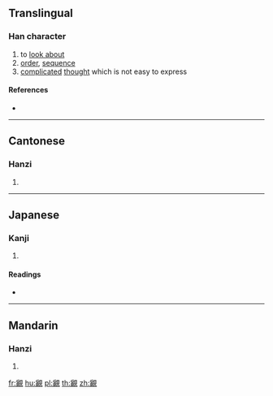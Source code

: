 {{character info/new}}
==Translingual==

===Han character===
{{Han char|rn=147|rad=見|as=12|sn=19|four=26210|canj=BBBUU}}

# to [[look about]]
# [[order]], [[sequence]]
# [[complicated]] [[thought]] which is not easy to express

====References====
* {{Han ref|kx=1137.160|dkj=34962|dj=1604.210|hdz=63674.170|uh=89B6|ud=35254|bh=F2F4|bd=62196}}

----

==Cantonese==

===Hanzi===
{{yue-hanzi|jyut=|y=lo4}}

# {{defn|lang=yue|sort=見12}}

----

==Japanese==

===Kanji===
{{ja-kanji|grade=|rs=見12}}

# {{defn|lang=ja|sort=見12}}

====Readings====
* {{ja-readings|on=[[ら]] (ra), [[らん]] (ran), [[れん]] (ren)|kun=[[みる]] (miru)|nanori=}}

----

==Mandarin==

===Hanzi===
{{cmn-hanzi|pin=[[luó]] ([[luo2]])|wg=lo<sup>2</sup>}}

# {{defn|lang=cmn|sort=見12}}

[[fr:覶]]
[[hu:覶]]
[[pl:覶]]
[[th:覶]]
[[zh:覶]]